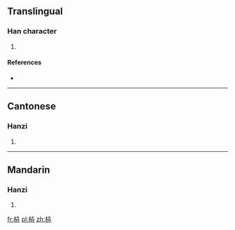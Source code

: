==Translingual==

===Han character===
{{Han char|rn=75|rad=木|as=05|sn=9|four=|canj=DJT|ids=⿰木卉}}

# {{defn|Han|sort=木05}}

====References====
* {{Han ref|kx=0518.020|dkj=14597|dj=0906.020|hdz=21176.130|uh=67BF|ud=26559}}

----

==Cantonese==

===Hanzi===
{{yue-hanzi|jyut=[[jip6]], [[jit6]]|y=yip6, yit6}}

# {{defn|lang=yue|sort=木05}}

----

==Mandarin==

===Hanzi===
{{cmn-hanzi|pin=[[niè]] ([[nie4]])|wg=nieh<sup>4</sup>}}

# {{defn|lang=cmn|sort=木05}}

[[fr:枿]]
[[pl:枿]]
[[zh:枿]]